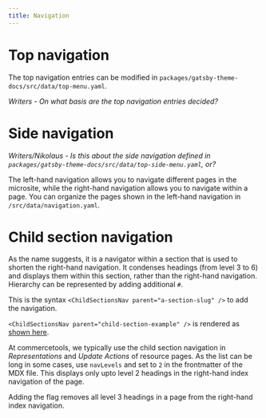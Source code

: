 ```yaml
---
title: Navigation
---
```


# Top navigation

The top navigation entries can be modified in `packages/gatsby-theme-docs/src/data/top-menu.yaml`.

<Warning>

_Writers - On what basis are the top navigation entries decided?_

</Warning>

# Side navigation

<Warning>

_Writers/Nikolaus - Is this about the side navigation defined in `packages/gatsby-theme-docs/src/data/top-side-menu.yaml`, or?_

</Warning>

The left-hand navigation allows you to navigate different pages in the microsite, while the right-hand navigation allows you to navigate within a page. You can organize the pages shown in the left-hand navigation in `/src/data/navigation.yaml`.

# Child section navigation

As the name suggests, it is a navigator within a section that is used to shorten the right-hand navigation. It condenses headings (from level 3 to 6) and displays them within this section, rather than the right-hand navigation. Hierarchy can be represented by adding additional `#`.

This is the syntax `<ChildSectionsNav parent="a-section-slug" />` to add the navigation.

`<ChildSectionsNav parent="child-section-example" />` is rendered as [shown here](/writing/sample#child-section-example).

At commercetools, we typically use the child section navigation in _Representations_ and _Update Actions_ of resource pages. As the list can be long in some cases, use `navLevels` and set to `2` in the frontmatter of the MDX file. This displays only upto level 2 headings in the right-hand index navigation of the page.

<Warning>
Adding the flag removes all level 3 headings in a page from the right-hand index navigation.
</Warning>

